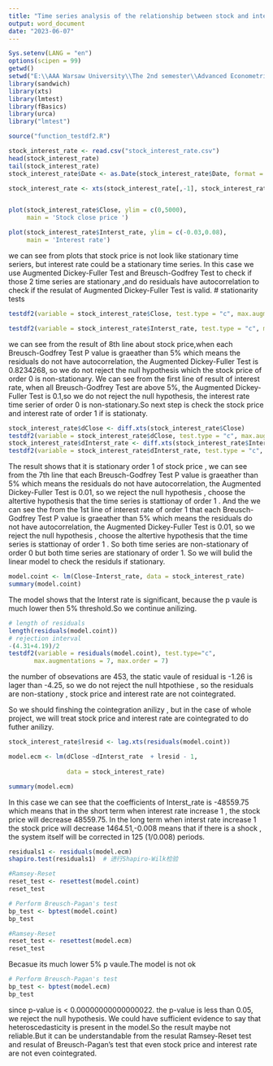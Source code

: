 ---
title: "Time series analysis of the relationship between stock and interest rate"
output: word_document
date: "2023-06-07"
---
```{r ,echo = FALSE, warning=FALSE}
Sys.setenv(LANG = "en")
options(scipen = 99)
getwd()
setwd("E:\\AAA Warsaw University\\The 2nd semester\\Advanced Econometrics Cwiczenia\\Final_project")
library(sandwich)
library(xts)
library(lmtest) 
library(fBasics) 
library(urca) 
library("lmtest")

source("function_testdf2.R")


```


```{r , echo = FALSE, warning=FALSE}
stock_interest_rate <- read.csv("stock_interest_rate.csv")
head(stock_interest_rate)
tail(stock_interest_rate)
stock_interest_rate$Date <- as.Date(stock_interest_rate$Date, format = "%Y-%m-%d")

```


```{r,echo = FALSE, warning=FALSE}
stock_interest_rate <- xts(stock_interest_rate[,-1], stock_interest_rate$Date)


plot(stock_interest_rate$Close, ylim = c(0,5000), 
     main = 'Stock close price ')

plot(stock_interest_rate$Interst_rate, ylim = c(-0.03,0.08), 
     main = 'Interest rate')

```
 we can see from plots that stock price is not look like stationary time seriers, but interest rate could be a stationary time series. In this case we use Augmented Dickey-Fuller Test and Breusch-Godfrey Test to check if those 2 time series are stationary ,and do  residuals have autocorrelation to check if the resulat of Augmented Dickey-Fuller Test is valid.
# stationarity tests

```{r,echo = FALSE,warning=FALSE }

testdf2(variable = stock_interest_rate$Close, test.type = "c", max.augmentations = 12, max.order = 12)# because its month so we choose max.augmentations is 12 here 

testdf2(variable = stock_interest_rate$Interst_rate, test.type = "c", max.augmentations = 12, max.order = 12)


```
 we can see from the result of 8th line about stock price,when each Breusch-Godfrey Test P value is graeather than 5% which means the residuals do not have autocorrelation, the Augmented Dickey-Fuller Test is 0.8234268, so we do not reject the null hypothesis which the stock price of order 0 is non-stationary. We can see from the first line of result of interest rate, when all Breusch-Godfrey Test are above 5%, the Augmented Dickey-Fuller Test is 0.1,so we do not reject the null hypothesis, the interest rate time serier of order 0 is non-stationary.So next step is check the stock price and interest rate of order 1 if is stationaty.


```{r ,echo=FALSE, warning=FALSE}

stock_interest_rate$dClose <- diff.xts(stock_interest_rate$Close)
testdf2(variable = stock_interest_rate$dClose, test.type = "c", max.augmentations = 12, max.order = 12)
stock_interest_rate$dInterst_rate <- diff.xts(stock_interest_rate$Interst_rate)
testdf2(variable = stock_interest_rate$dInterst_rate, test.type = "c", max.augmentations = 12, max.order = 12)


```
 The result shows that it is stationary order 1 of stock price , we can see from the 7th line that each Breusch-Godfrey Test P value is graeather than 5% which means the residuals do not have autocorrelation, the Augmented Dickey-Fuller Test is 0.01, so we reject the null hypothesis , choose the altertive hypothesis that the time series is stattionay of order 1 . And the we can see the from the 1st line of interest rate of order 1 that each Breusch-Godfrey Test P value is graeather than 5% which means the residuals do not have autocorrelation, the Augmented Dickey-Fuller Test is 0.01, so we reject the null hypothesis , choose the altertive hypothesis that the time series is stattionay of order 1 . So both time series are non-stationary of order 0 but both time series are stationary of order 1. So we will bulid the linear model to check the residuls if stationary.
```{r ,echo = FALSE, warning=FALSE}
model.coint <- lm(Close~Interst_rate, data = stock_interest_rate)
summary(model.coint)
```
 The model shows that the Interst rate is significant, because the p vaule is much lower then 5% threshold.So we continue anilizing.
```{r ,echo = FALSE, warning=FALSE}
# length of residuals
length(residuals(model.coint))
# rejection interval
-(4.31+4.19)/2
testdf2(variable = residuals(model.coint), test.type="c",
       max.augmentations = 7, max.order = 7)

```
 the number of obsevations are 453, the static vaule of residual is -1.26 is lager than -4.25, so we do not reject the null htpothiese , so the residuals are non-stationy , stock price and interest rate are not cointegrated. 

So we should finshing the cointegration anilizy , but in the case of whole project, we will treat stock price and interest rate are cointegrated to do futher anilizy. 

```{r,echo = FALSE, warning=FALSE }
stock_interest_rate$lresid <- lag.xts(residuals(model.coint))

```

```{r,echo = FALSE, warning=FALSE }
model.ecm <- lm(dClose ~dInterst_rate  + lresid - 1, 
               
                data = stock_interest_rate) 

summary(model.ecm)
```
In this case we can see that the coefficients of Interst_rate is -48559.75 which means that in the short term when interest rate increase 1 , the stock price will decrease 48559.75. In the long term when interst rate increase 1 the stock price will decrease 1464.51,-0.008 means that if there is a shock , the system itself will be corrected in 125 (1/0.008) periods.
```{r,echo = FALSE, warning=FALSE }
residuals1 <- residuals(model.ecm)  
shapiro.test(residuals1)  # 进行Shapiro-Wilk检验


```

```{r,echo = FALSE, warning=FALSE }
#Ramsey-Reset
reset_test <- resettest(model.coint)
reset_test


```

```{r,echo = FALSE, warning=FALSE }
# Perform Breusch-Pagan's test
bp_test <- bptest(model.coint)
bp_test


```


```{r,echo = FALSE, warning=FALSE }
#Ramsey-Reset
reset_test <- resettest(model.ecm)
reset_test
```
Becasue its much lower 5% p vaule.The model is not ok
```{r,echo = FALSE, warning=FALSE }
# Perform Breusch-Pagan's test
bp_test <- bptest(model.ecm)
bp_test


```
since p-value is < 0.00000000000000022.  the p-value is  less than 0.05, we reject the null hypothesis. We could have sufficient evidence to say that heteroscedasticity is present in the model.So the result maybe not reliable.But it can be understandable from the resulat Ramsey-Reset test and resulat of Breusch-Pagan's test that even stock price and interest rate are not even cointegrated.


